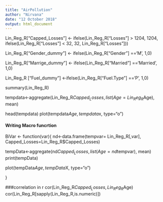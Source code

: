 ```yaml
---
title: "AirPollution"
author: "Nirvana"
date: "12 October 2018"
output: html_document
---
```

Lin_Reg_R["Capped_Losses"] <- ifelse(Lin_Reg_R["Losses"] > 1204, 1204, ifelse(Lin_Reg_R["Losses"] < 32, 32, Lin_Reg_R["Losses"]))


Lin_Reg_R["Gender_dummy"] <- ifelse(Lin_Reg_R["Gender"] =='M', 1,0)

Lin_Reg_R["Marrige_dummy"] <- ifelse(Lin_Reg_R["Married"] =='Married', 1,0)

Lin_Reg_R ["Fuel_dummy"] <-ifelse(Lin_Reg_R["Fuel.Type"] =='P', 1,0)

summary(Lin_Reg_R)

tempdata<-aggregate(Lin_Reg_R$Capped_Losses, list(Age=Lin_Reg_R$Age), mean)

head(tempdata)
plot(tempdata$Age, tempdata$x, type="o")

#### Writing Macro funcrtion
BiVar <- function(var){
  nd<-data.frame(tempvar= Lin_Reg_R[,var], Capped_Losses=Lin_Reg_R$Capped_Losses)
  
  tempData<-aggregate(nd$Capped_Losses, list(Age=nd$tempvar), mean)
  print(tempData)
  
  plot(tempData$Age, tempData$X, type="o")

}

###correlation in r
cor(Lin_Reg_R$Capped_Losses, Lin_Reg_R$Age)
cor(Lin_Reg_R[sapply(Lin_Reg_R,is.numeric)])
